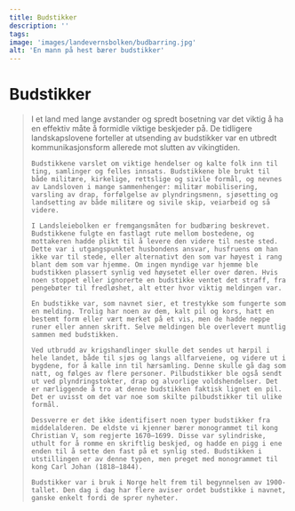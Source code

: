 ```yaml
---
title: Budstikker
description: ''
tags:
image: 'images/landevernsbolken/budbarring.jpg'
alt: 'En mann på hest bærer budstikker'
---
```




# Budstikker

<Blockquote
    quote='«Alle som får pilen til huset, er stevnet til skips ved sjøen, og til hærsamling på land»'
    footer='Landevernsbolken, kapittel 3' />

<Spacer height={40}/>
<Container stil="initial side">
    I et land med lange avstander og spredt bosetning var det viktig å ha en effektiv måte å formidle viktige beskjeder på. De tidligere landskapslovene forteller at utsending av budstikker var en utbredt kommunikasjonsform allerede mot slutten av vikingtiden. 
    
    Budstikkene varslet om viktige hendelser og kalte folk inn til ting, samlinger og felles innsats. Budstikkene ble brukt til både militære, kirkelige, rettslige og sivile formål, og nevnes av Landsloven i mange sammenhenger: militær mobilisering, varsling av drap, forfølgelse av plyndringsmenn, sjøsetting og landsetting av både militære og sivile skip, veiarbeid og så videre. 
    
    I Landsleiebolken er fremgangsmåten for budbæring beskrevet. Budstikkene fulgte en fastlagt rute mellom bostedene, og mottakeren hadde plikt til å levere den videre til neste sted. Dette var i utgangspunktet husbondens ansvar, husfruens om han ikke var til stede, eller alternativt den som var høyest i rang blant dem som var hjemme. Om ingen myndige var hjemme ble budstikken plassert synlig ved høysetet eller over døren. Hvis noen stoppet eller ignorerte en budstikke ventet det straff, fra pengebøter til fredløshet, alt etter hvor viktig meldingen var.
    
    En budstikke var, som navnet sier, et trestykke som fungerte som en melding. Trolig har noen av dem, kalt pil og kors, hatt en bestemt form eller vært merket på et vis, men de hadde neppe runer eller annen skrift. Selve meldingen ble overlevert muntlig sammen med budstikken. 

    Ved utbrudd av krigshandlinger skulle det sendes ut hærpil i hele landet, både til sjøs og langs allfarveiene, og videre ut i bygdene, for å kalle inn til hærsamling. Denne skulle gå dag som natt, og følges av flere personer. Pilbudstikker ble også sendt ut ved plyndringstokter, drap og alvorlige voldshendelser. Det er nærliggende å tro at denne budstikken faktisk lignet en pil. Det er uvisst om det var noe som skilte pilbudstikker til ulike formål. 

    Dessverre er det ikke identifisert noen typer budstikker fra middelalderen. De eldste vi kjenner bærer monogrammet til kong Christian V, som regjerte 1670–1699. Disse var sylindriske, uthult for å romme en skriftlig beskjed, og hadde en pigg i ene enden til å sette den fast på et synlig sted. Budstikken i utstillingen er av denne typen, men preget med monogrammet til kong Carl Johan (1818–1844). 

    Budstikker var i bruk i Norge helt frem til begynnelsen av 1900-tallet. Den dag i dag har flere aviser ordet budstikke i navnet, ganske enkelt fordi de sprer nyheter. 
</Container>





 

 <Figure
    image="/images/Bf_Bd_03896_01.jpg"
    title="Budstikke"
    alt="Budstikke"
    href="https://digitaltmuseum.no/0210112456947/nyere-kulturhistorie"
>
</Figure>